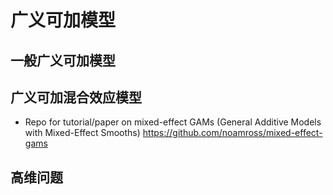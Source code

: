 # 广义可加模型 {#gam}

## 一般广义可加模型


## 广义可加混合效应模型

- Repo for tutorial/paper on mixed-effect GAMs (General Additive Models with Mixed-Effect Smooths) <https://github.com/noamross/mixed-effect-gams>

## 高维问题

